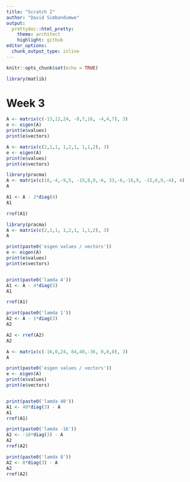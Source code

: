 ```yaml
---
title: "Scratch 2"
author: "David Simbandumwe"
output:
  prettydoc::html_pretty:
    theme: architect
    highlight: github
editor_options: 
  chunk_output_type: inline
---
```


```r
knitr::opts_chunk$set(echo = TRUE)
```

```r
library(matlib) 
```


# Week 3

```r

A <- matrix(c(-13,12,24, -8,7,16, -4,4,7), 3)
e <- eigen(A)
print(e$values)
print(e$vectors)

```



```r
A <- matrix(c(2,1,1, 1,2,1, 1,1,2), 3)
e <- eigen(A)
print(e$values)
print(e$vectors)
```





```r
library(pracma)
A <- matrix(c(18,-4,-9,5, -15,8,9,-6, 33,-6,-16,9, -15,6,9,-4), 4)
A

A1 <- A - 2*diag(4)
A1

rref(A1)

```


```r

library(pracma)
A <- matrix(c(2,1,1, 1,2,1, 1,1,2), 3)
A

print(paste0('eigen values / vectors'))
e <- eigen(A)
print(e$values)
print(e$vectors)


print(paste0('lamda 4'))
A1 <- A - 4*diag(3)
A1

rref(A1)

print(paste0('lamda 1'))
A2 <- A - 1*diag(3)
A2

A2 <- rref(A2)
A2

```



```r
A <- matrix(c(-16,0,24, 84,40,-36, 0,0,8), 3)
A

print(paste0('eigen values / vectors'))
e <- eigen(A)
print(e$values)
print(e$vectors)


print(paste0('lamda 40'))
A1 <- 40*diag(3) - A
A1
rref(A1)

print(paste0('lamda -16'))
A2 <- -16*diag(3) - A
A2
rref(A2)

print(paste0('lamda 8'))
A2 <- 8*diag(3) - A
A2
rref(A2)

```

